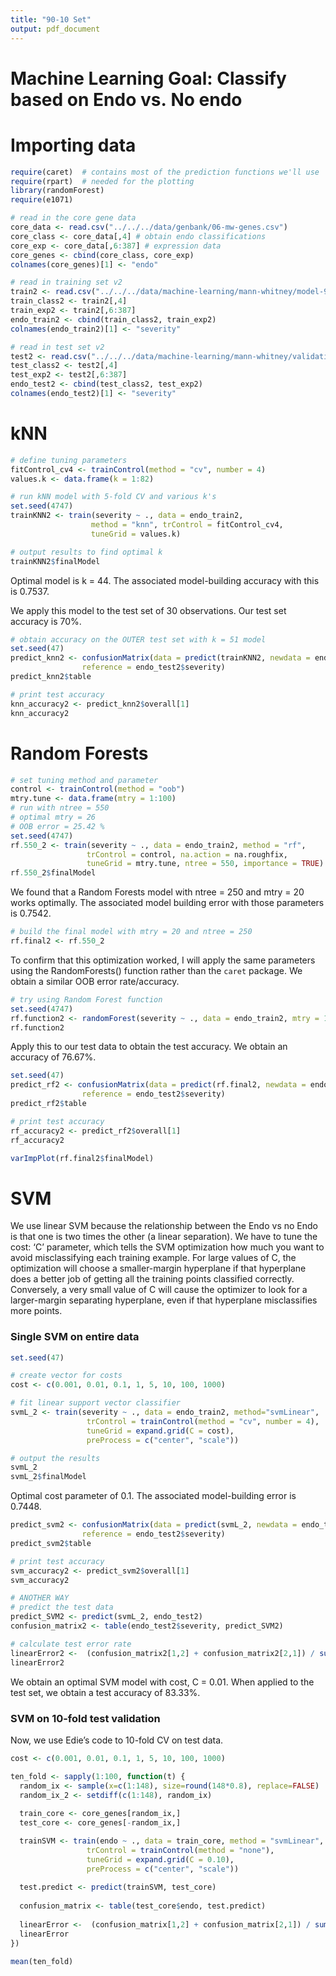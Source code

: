 ```yaml
---
title: "90-10 Set"
output: pdf_document
---
```


# Machine Learning Goal: Classify based on Endo vs. No endo

# Importing data

```r
require(caret)  # contains most of the prediction functions we'll use
require(rpart)  # needed for the plotting
library(randomForest)
require(e1071)

# read in the core gene data
core_data <- read.csv("../../../data/genbank/06-mw-genes.csv")
core_class <- core_data[,4] # obtain endo classifications
core_exp <- core_data[,6:387] # expression data
core_genes <- cbind(core_class, core_exp)
colnames(core_genes)[1] <- "endo"

# read in training set v2
train2 <- read.csv("../../../data/machine-learning/mann-whitney/model-9010.csv")
train_class2 <- train2[,4]
train_exp2 <- train2[,6:387]
endo_train2 <- cbind(train_class2, train_exp2)
colnames(endo_train2)[1] <- "severity"

# read in test set v2
test2 <- read.csv("../../../data/machine-learning/mann-whitney/validation-9010.csv")
test_class2 <- test2[,4]
test_exp2 <- test2[,6:387]
endo_test2 <- cbind(test_class2, test_exp2)
colnames(endo_test2)[1] <- "severity"
```


# kNN

```r
# define tuning parameters
fitControl_cv4 <- trainControl(method = "cv", number = 4)
values.k <- data.frame(k = 1:82)

# run kNN model with 5-fold CV and various k's
set.seed(4747)
trainKNN2 <- train(severity ~ ., data = endo_train2, 
                  method = "knn", trControl = fitControl_cv4, 
                  tuneGrid = values.k)

# output results to find optimal k
trainKNN2$finalModel
```

Optimal model is k = 44. The associated model-building accuracy with this is 0.7537. 

We apply this model to the test set of 30 observations. Our test set accuracy is 70%.

```r
# obtain accuracy on the OUTER test set with k = 51 model
set.seed(47)
predict_knn2 <- confusionMatrix(data = predict(trainKNN2, newdata = endo_test2), 
                reference = endo_test2$severity)
predict_knn2$table

# print test accuracy
knn_accuracy2 <- predict_knn2$overall[1]
knn_accuracy2
```

\newpage

# Random Forests

```r
# set tuning method and parameter
control <- trainControl(method = "oob")
mtry.tune <- data.frame(mtry = 1:100)
# run with ntree = 550
# optimal mtry = 26
# OOB error = 25.42 %
set.seed(4747)
rf.550_2 <- train(severity ~ ., data = endo_train2, method = "rf", 
                 trControl = control, na.action = na.roughfix, 
                 tuneGrid = mtry.tune, ntree = 550, importance = TRUE)
rf.550_2$finalModel
```

We found that a Random Forests model with ntree = 250 and mtry = 20 works optimally. The associated model building error with those parameters is 0.7542.

```r
# build the final model with mtry = 20 and ntree = 250
rf.final2 <- rf.550_2
```

To confirm that this optimization worked, I will apply the same parameters using the RandomForests() function rather than the `caret` package. We obtain a similar OOB error rate/accuracy.

```r
# try using Random Forest function
set.seed(4747)
rf.function2 <- randomForest(severity ~ ., data = endo_train2, mtry = 11, ntree = 550, importance = TRUE)
rf.function2
```

Apply this to our test data to obtain the test accuracy. We obtain an accuracy of 76.67%.

```r
set.seed(47)
predict_rf2 <- confusionMatrix(data = predict(rf.final2, newdata = endo_test2), 
                reference = endo_test2$severity)
predict_rf2$table

# print test accuracy
rf_accuracy2 <- predict_rf2$overall[1]
rf_accuracy2
```

```r
varImpPlot(rf.final2$finalModel)
```


\newpage

# SVM

We use linear SVM because the relationship between the Endo vs no Endo is that one is two times the other (a linear separation). We have to tune the cost: 'C' parameter, which tells the SVM optimization how much you want to avoid misclassifying each training example. For large values of C, the optimization will choose a smaller-margin hyperplane if that hyperplane does a better job of getting all the training points classified correctly. Conversely, a very small value of C will cause the optimizer to look for a larger-margin separating hyperplane, even if that hyperplane misclassifies more points.

### Single SVM on entire data

```r
set.seed(47)

# create vector for costs
cost <- c(0.001, 0.01, 0.1, 1, 5, 10, 100, 1000)

# fit linear support vector classifier
svmL_2 <- train(severity ~ ., data = endo_train2, method="svmLinear", 
                 trControl = trainControl(method = "cv", number = 4),
                 tuneGrid = expand.grid(C = cost),
                 preProcess = c("center", "scale"))

# output the results 
svmL_2
svmL_2$finalModel
```

Optimal cost parameter of 0.1. The associated model-building error is 0.7448. 

```r
predict_svm2 <- confusionMatrix(data = predict(svmL_2, newdata = endo_test2), 
                reference = endo_test2$severity)
predict_svm2$table

# print test accuracy
svm_accuracy2 <- predict_svm2$overall[1]
svm_accuracy2

# ANOTHER WAY 
# predict the test data
predict_SVM2 <- predict(svmL_2, endo_test2)
confusion_matrix2 <- table(endo_test2$severity, predict_SVM2)

# calculate test error rate
linearError2 <-  (confusion_matrix2[1,2] + confusion_matrix2[2,1]) / sum(confusion_matrix2)
linearError2
```

We obtain an optimal SVM model with cost, C = 0.01. When applied to the test set, we obtain a test accuracy of 83.33%. 

### SVM on 10-fold test validation

Now, we use Edie's code to 10-fold CV on test data.

``` r
cost <- c(0.001, 0.01, 0.1, 1, 5, 10, 100, 1000)

ten_fold <- sapply(1:100, function(t) {
  random_ix <- sample(x=c(1:148), size=round(148*0.8), replace=FALSE)
  random_ix_2 <- setdiff(c(1:148), random_ix)
  
  train_core <- core_genes[random_ix,]
  test_core <- core_genes[-random_ix,]

  trainSVM <- train(endo ~ ., data = train_core, method = "svmLinear", 
                 trControl = trainControl(method = "none"),
                 tuneGrid = expand.grid(C = 0.10),
                 preProcess = c("center", "scale"))
   
  test.predict <- predict(trainSVM, test_core)
  
  confusion_matrix <- table(test_core$endo, test.predict)
  
  linearError <-  (confusion_matrix[1,2] + confusion_matrix[2,1]) / sum(confusion_matrix)
  linearError
})

mean(ten_fold)

```


